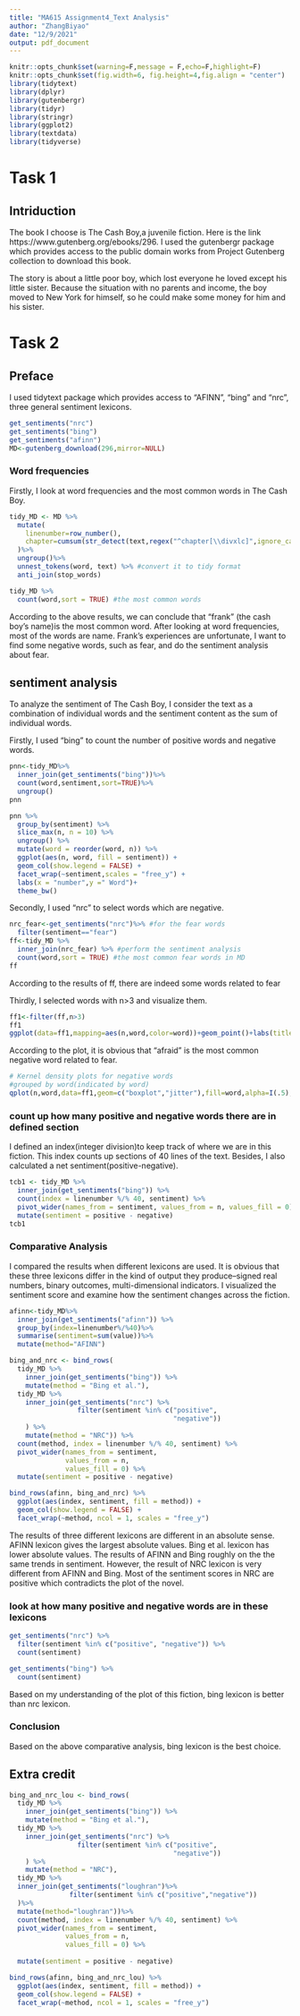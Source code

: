 ```yaml
---
title: "MA615 Assignment4_Text Analysis"
author: "ZhangBiyao"
date: "12/9/2021"
output: pdf_document
---
```


```r
knitr::opts_chunk$set(warning=F,message = F,echo=F,highlight=F)
knitr::opts_chunk$set(fig.width=6, fig.height=4,fig.align = "center") 
library(tidytext)
library(dplyr)
library(gutenbergr)
library(tidyr)
library(stringr)
library(ggplot2)
library(textdata)
library(tidyverse)
```

# Task 1  

## Intriduction

The book I choose is The Cash Boy,a juvenile fiction.  Here is the link https://www.gutenberg.org/ebooks/296. I used the gutenbergr package which provides access to the public domain works from Project Gutenberg collection to download this book.

The story is about a little poor boy, which lost everyone he loved except his little sister. Because the situation with no parents and income, the boy moved to New York for himself, so he could make some money for him and his sister.

# Task 2

## Preface

I used tidytext package which provides access to "AFINN", "bing" and "nrc", three general sentiment lexicons.

```r
get_sentiments("nrc")
get_sentiments("bing")
get_sentiments("afinn")
MD<-gutenberg_download(296,mirror=NULL)
```

### Word frequencies

Firstly, I look at word frequencies and the most common words in The Cash Boy.

```r
tidy_MD <- MD %>%
  mutate(
    linenumber=row_number(),
    chapter=cumsum(str_detect(text,regex("^chapter[\\divxlc]",ignore_case = TRUE)))
  )%>%
  ungroup()%>%
  unnest_tokens(word, text) %>% #convert it to tidy format
  anti_join(stop_words)

tidy_MD %>%
  count(word,sort = TRUE) #the most common words
```

According to the above results, we can conclude that "frank" (the cash boy's name)is the most common word. After looking at word frequencies, most of the words are name. Frank's experiences are unfortunate, I want to find some negative words, such as fear, and do the sentiment analysis about fear.

## sentiment analysis

To analyze the sentiment of The Cash Boy, I consider the text as a combination of individual words and the sentiment content as the sum of individual words. 

Firstly, I used "bing" to count the number of positive words and negative words.

```r
pnn<-tidy_MD%>%
  inner_join(get_sentiments("bing"))%>%
  count(word,sentiment,sort=TRUE)%>%
  ungroup()
pnn

pnn %>%
  group_by(sentiment) %>%
  slice_max(n, n = 10) %>% 
  ungroup() %>%
  mutate(word = reorder(word, n)) %>%
  ggplot(aes(n, word, fill = sentiment)) +
  geom_col(show.legend = FALSE) +
  facet_wrap(~sentiment,scales = "free_y") +
  labs(x = "number",y =" Word")+
  theme_bw()
```
Secondly, I used "nrc" to select words which are negative.

```r
nrc_fear<-get_sentiments("nrc")%>% #for the fear words
  filter(sentiment=="fear")
ff<-tidy_MD %>% 
  inner_join(nrc_fear) %>% #perform the sentiment analysis
  count(word,sort = TRUE) #the most common fear words in MD
ff
```

According to the results of ff, there are indeed some words related to fear

Thirdly, I selected words with n>3 and visualize them. 
```r
ff1<-filter(ff,n>3)
ff1
ggplot(data=ff1,mapping=aes(n,word,color=word))+geom_point()+labs(title = "Common Negative Words")
```
According to the plot, it is obvious that "afraid" is the most common negative word related to fear. 


```r
# Kernel density plots for negative words
#grouped by word(indicated by word)
qplot(n,word,data=ff1,geom=c("boxplot","jitter"),fill=word,alpha=I(.5),main="Distribution of common negative words",xlab="Number",ylab="Word")
```

### count up how many positive and negative words there are in defined section

I defined an index(integer division)to keep track of where we are in this fiction. This index counts up sections of 40 lines of the text. Besides, I also calculated a net sentiment(positive-negative).

```r
tcb1 <- tidy_MD %>%
  inner_join(get_sentiments("bing")) %>%
  count(index = linenumber %/% 40, sentiment) %>%
  pivot_wider(names_from = sentiment, values_from = n, values_fill = 0) %>% 
  mutate(sentiment = positive - negative)
tcb1
```







### Comparative Analysis 

I compared the results when different lexicons are used. It is obvious that these three lexicons differ in the kind of output they produce--signed real numbers, binary outcomes, multi-dimensional indicators. I visualized the sentiment score and examine how the sentiment changes across the fiction.

```r
afinn<-tidy_MD%>%
  inner_join(get_sentiments("afinn")) %>%
  group_by(index=linenumber%/%40)%>%
  summarise(sentiment=sum(value))%>%
  mutate(method="AFINN")

bing_and_nrc <- bind_rows(
  tidy_MD %>% 
    inner_join(get_sentiments("bing")) %>%
    mutate(method = "Bing et al."),
  tidy_MD %>% 
    inner_join(get_sentiments("nrc") %>% 
                 filter(sentiment %in% c("positive", 
                                         "negative"))
    ) %>%
    mutate(method = "NRC")) %>%
  count(method, index = linenumber %/% 40, sentiment) %>%
  pivot_wider(names_from = sentiment,
              values_from = n,
              values_fill = 0) %>% 
  mutate(sentiment = positive - negative)
```


```r
bind_rows(afinn, bing_and_nrc) %>%
  ggplot(aes(index, sentiment, fill = method)) +
  geom_col(show.legend = FALSE) +
  facet_wrap(~method, ncol = 1, scales = "free_y")
```

The results of three different lexicons are different in an absolute sense. AFINN lexicon gives the largest absolute values. Bing et al. lexicon has lower absolute values. The results of AFINN and Bing roughly on the the same trends in sentiment. However, the result of NRC lexicon is very different from AFINN and Bing. Most of the sentiment scores in NRC are positive which contradicts the plot of the novel.

### look at how many positive and negative words are in these lexicons

```r
get_sentiments("nrc") %>% 
  filter(sentiment %in% c("positive", "negative")) %>% 
  count(sentiment)

get_sentiments("bing") %>% 
  count(sentiment)
```

Based on my understanding of the plot of this fiction, bing lexicon is better than nrc lexicon.

### Conclusion

Based on the above comparative analysis, bing lexicon is the best choice.

## Extra credit

```r
bing_and_nrc_lou <- bind_rows(
  tidy_MD %>% 
    inner_join(get_sentiments("bing")) %>%
    mutate(method = "Bing et al."),
  tidy_MD %>% 
    inner_join(get_sentiments("nrc") %>% 
                 filter(sentiment %in% c("positive", 
                                         "negative"))
    ) %>%
    mutate(method = "NRC"),
  tidy_MD %>%
  inner_join(get_sentiments("loughran")%>%
               filter(sentiment %in% c("positive","negative"))
  )%>%
  mutate(method="loughran"))%>%
  count(method, index = linenumber %/% 40, sentiment) %>%
  pivot_wider(names_from = sentiment,
              values_from = n,
              values_fill = 0) %>% 
  
  mutate(sentiment = positive - negative)
```

```r
bind_rows(afinn, bing_and_nrc_lou) %>%
  ggplot(aes(index, sentiment, fill = method)) +
  geom_col(show.legend = FALSE) +
  facet_wrap(~method, ncol = 1, scales = "free_y")
```